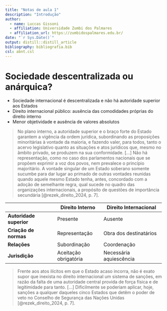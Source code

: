```yaml
---
title: "Notas de aula 1"
description: "Introdução"
author:
  - name: Luccas Gissoni
  - affiliation: Universidade Zumbi dos Palmares
  - affiliation_url: https://zumbidospalmares.edu.br/
date: "`r Sys.Date()`"
output: distill::distill_article
bibliography: bibliografia.bib
csl: abnt.csl
---
```


# Sociedade descentralizada ou anárquica?

- Sociedade internacional é descentralizada e não há autoridade superior aos Estados
- Direito internacional público: ausência das comodidades próprias do direito interno
- Menor objetividade e ausência de valores absolutos

> No plano interno, a autoridade superior e o braço forte do Estado garantem a vigência da ordem jurídica, subordinando as proposições minoritárias à vontade da maioria, e fazendo valer, para todos, tanto o acervo legislativo quanto as situações e atos jurídicos que, mesmo no âmbito privado, se produzem na sua conformidade. [...] Não há representação, como no caso dos parlamentos nacionais que se propõem exprimir a voz dos povos, nem prevalece o princípio majoritário. A vontade singular de um Estado soberano somente sucumbe para dar lugar ao primado de outras vontades reunidas quando aquele mesmo Estado tenha, antes, concordado com a adoção de semelhante regra, qual sucede no quadro das organizações internacionais, a propósito de questões de importância secundária [@rezek_direito_2024, p. 7].

|                     | **Direito Interno** | **Direito Internacional** |
|---------------------|--------------------|--------------------------|
| **Autoridade superior** | Presente           | Ausente                  |
| **Criação de normas**   | Representação      | Obra dos destinatários   |
| **Relações**           | Subordinação       | Coordenação              |
| **Jurisdição**        | Aceitação obrigatória | Necessária aquiescência |

> Frente aos atos ilícitos em que o Estado acaso incorra, não é exato supor que inexista no direito internacional um sistema de sanções, em razão da falta de uma autoridade central provida de força física e de legitimidade para tanto. [...] Dificilmente se poderiam aplicar, hoje, sanções a qualquer daqueles cinco Estados que detêm o poder de veto no Conselho de Segurança das Nações Unidas [@rezek_direito_2024, p. 7].
